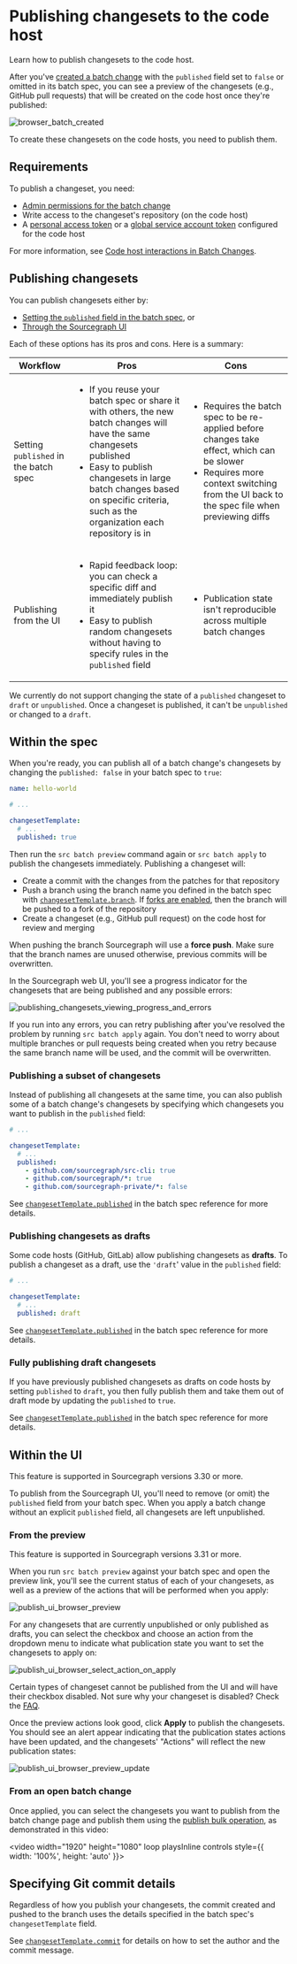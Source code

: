 # Publishing changesets to the code host

<p className="subtitle">Learn how to publish changesets to the code host.</p>

After you've [created a batch change](/batch_changes/how-tos/creating_a_batch_change) with the `published` field set to `false` or omitted in its batch spec, you can see a preview of the changesets (e.g., GitHub pull requests) that will be created on the code host once they're published:

![browser_batch_created](https://sourcegraphstatic.com/docs/images/batch_changes/browser_batch_created.png)

To create these changesets on the code hosts, you need to publish them.

## Requirements

To publish a changeset, you need:

- [Admin permissions for the batch change](/batch_changes/explanations/permissions_in_batch_changes#permission-levels-for-batch-changes)
- Write access to the changeset's repository (on the code host)
- A [personal access token](/batch_changes/how-tos/configuring_credentials#personal-access-tokens) or a [global service account token](/batch_changes/how-tos/configuring_credentials#global-service-account-tokens) configured for the code host

<Callout type="note">For more information, see [Code host interactions in Batch Changes](/batch_changes/explanations/permissions_in_batch_changes#code-host-interactions-in-batch-changes).</Callout>

## Publishing changesets

You can publish changesets either by:

- [Setting the `published` field in the batch spec](#within-the-spec), or
- [Through the Sourcegraph UI](#within-the-ui)

Each of these options has its pros and cons. Here is a summary:

<table>
  <thead>
    <tr>
      <th>Workflow</th>
      <th>Pros</th>
      <th>Cons</th>
    </tr>
  </thead>
  <tbody>
    <tr>
      <td>
        <div>
          Setting <code>published</code> in the batch spec
        </div>
      </td>
      <td>
        <ul>
          <li>
            If you reuse your batch spec or share it with others, the new batch changes will have the same changesets published
          </li>
          <li>
            Easy to publish changesets in large batch changes based on specific criteria, such as the organization each repository is in
          </li>
        </ul>
      </td>
      <td>
        <ul>
          <li>
            Requires the batch spec to be re-applied before changes take effect, which can be slower
          </li>
          <li>
            Requires more context switching from the UI back to the spec file when previewing diffs
          </li>
        </ul>
      </td>
    </tr>
    <tr>
      <td>
        <div>
          Publishing from the UI
        </div>
      </td>
      <td>
        <ul>
          <li>
            Rapid feedback loop: you can check a specific diff and immediately publish it
          </li>
          <li>
            Easy to publish random changesets without having to specify rules in the <code>published</code> field
          </li>
        </ul>
      </td>
      <td>
        <ul>
          <li>
            Publication state isn't reproducible across multiple batch changes
          </li>
        </ul>
      </td>
    </tr>
  </tbody>
</table>

<Callout type="info">We currently do not support changing the state of a `published` changeset to `draft` or `unpublished`. Once a changeset is published, it can't be `unpublished` or changed to a `draft`.</Callout>

## Within the spec

When you're ready, you can publish all of a batch change's changesets by changing the `published: false` in your batch spec to `true`:

```yaml
name: hello-world

# ...

changesetTemplate:
  # ...
  published: true
```

Then run the `src batch preview` command again or `src batch apply` to publish the changesets immediately. Publishing a changeset will:

- Create a commit with the changes from the patches for that repository
- Push a branch using the branch name you defined in the batch spec with [`changesetTemplate.branch`](/batch_changes/references/batch_spec_yaml_reference#changesettemplate-branch). If [forks are enabled](/admin/config/batch_changes#forks), then the branch will be pushed to a fork of the repository
- Create a changeset (e.g., GitHub pull request) on the code host for review and merging

<Callout type="note">When pushing the branch Sourcegraph will use a **force push**. Make sure that the branch names are unused otherwise, previous commits will be overwritten.</Callout>

In the Sourcegraph web UI, you'll see a progress indicator for the changesets that are being published and any possible errors:

![publishing_changesets_viewing_progress_and_errors](https://sourcegraphstatic.com/docs/images/batch_changes/publishing_changesets_viewing_progress_and_errors.png)

If you run into any errors, you can retry publishing after you've resolved the problem by running `src batch apply` again. You don't need to worry about multiple branches or pull requests being created when you retry because the same branch name will be used, and the commit will be overwritten.

### Publishing a subset of changesets

Instead of publishing all changesets at the same time, you can also publish some of a batch change's changesets by specifying which changesets you want to publish in the `published` field:

```yaml
# ...

changesetTemplate:
  # ...
  published:
    - github.com/sourcegraph/src-cli: true
    - github.com/sourcegraph/*: true
    - github.com/sourcegraph-private/*: false
```

<Callout type="info">See [`changesetTemplate.published`](/batch_changes/references/batch_spec_yaml_reference#changesettemplate-published) in the batch spec reference for more details.</Callout>

### Publishing changesets as drafts

Some code hosts (GitHub, GitLab) allow publishing changesets as **drafts**. To publish a changeset as a draft, use the `'draft`' value in the `published` field:

```yaml
# ...

changesetTemplate:
  # ...
  published: draft
```

<Callout type="info">See [`changesetTemplate.published`](/batch_changes/references/batch_spec_yaml_reference#changesettemplate-published) in the batch spec reference for more details.</Callout>

### Fully publishing draft changesets

If you have previously published changesets as drafts on code hosts by setting `published` to `draft`, you then fully publish them and take them out of draft mode by updating the `published` to `true`.

<Callout type="info">See [`changesetTemplate.published`](/batch_changes/references/batch_spec_yaml_reference#changesettemplate-published) in the batch spec reference for more details.</Callout>

## Within the UI

<Callout type="info"> This feature is supported in Sourcegraph versions 3.30 or more.</Callout>

To publish from the Sourcegraph UI, you'll need to remove (or omit) the `published` field from your batch spec. When you apply a batch change without an explicit `published` field, all changesets are left unpublished.

### From the preview

<Callout type="info"> This feature is supported in Sourcegraph versions 3.31 or more.</Callout>

When you run `src batch preview` against your batch spec and open the preview link, you'll see the current status of each of your changesets, as well as a preview of the actions that will be performed when you apply:

![publish_ui_browser_preview](https://sourcegraphstatic.com/docs/images/batch_changes/publish_ui_browser_preview.png)

For any changesets that are currently unpublished or only published as drafts, you can select the checkbox and choose an action from the dropdown menu to indicate what publication state you want to set the changesets to apply on:

![publish_ui_browser_select_action_on_apply](https://sourcegraphstatic.com/docs/images/batch_changes/publish_ui_browser_select_action_on_apply.png)

<Callout type="note">Certain types of changeset cannot be published from the UI and will have their checkbox disabled. Not sure why your changeset is disabled? Check the [FAQ](/batch_changes/references/faq#why-is-the-checkbox-on-my-changeset-disabled-when-i-m-previewing-a-batch-change).</Callout>

Once the preview actions look good, click **Apply** to publish the changesets. You should see an alert appear indicating that the publication states actions have been updated, and the changesets' "Actions" will reflect the new publication states:

![publish_ui_browser_preview_update](https://sourcegraphstatic.com/docs/images/batch_changes/publish_ui_browser_preview_update.png)

### From an open batch change

Once applied, you can select the changesets you want to publish from the batch change page and publish them using the [publish bulk operation](/batch_changes/how-tos/bulk_operations_on_changesets), as demonstrated in this video:

<video width="1920" height="1080" loop playsInline controls style={{ width: '100%', height: 'auto' }}>
  <source src="https://sourcegraphstatic.com/docs/videos/batch_changes/publish-ui-docs.mp4" type="video/mp4"/>
</video>

## Specifying Git commit details

Regardless of how you publish your changesets, the commit created and pushed to the branch uses the details specified in the batch spec's `changesetTemplate` field.

<Callout type="info">See [`changesetTemplate.commit`](/batch_changes/references/batch_spec_yaml_reference#changesettemplate-commit) for details on how to set the author and the commit message.</Callout>
